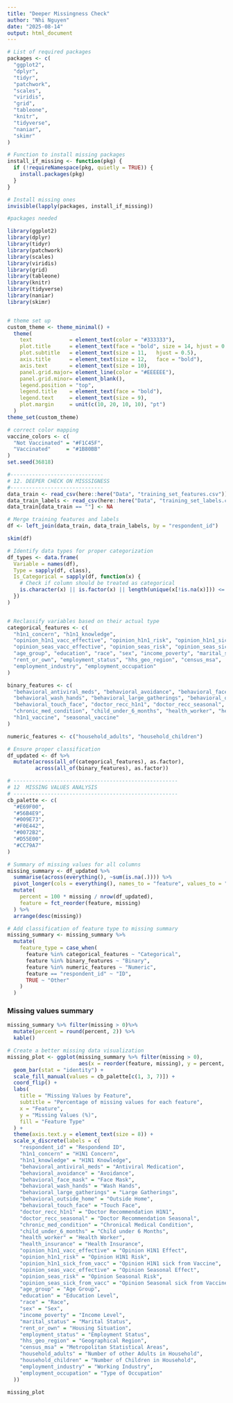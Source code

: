 ```yaml
---
title: "Deeper Missingness Check"
author: "Nhi Nguyen"
date: "2025-08-14"
output: html_document
---
```


```r
# List of required packages
packages <- c(
  "ggplot2",
  "dplyr",
  "tidyr",
  "patchwork",
  "scales",
  "viridis",
  "grid",
  "tableone",
  "knitr",
  "tidyverse",
  "naniar",
  "skimr" 
)

# Function to install missing packages
install_if_missing <- function(pkg) {
  if (!requireNamespace(pkg, quietly = TRUE)) {
    install.packages(pkg)
  }
}

# Install missing ones
invisible(lapply(packages, install_if_missing))

#packages needed

library(ggplot2)
library(dplyr)
library(tidyr)
library(patchwork)
library(scales)
library(viridis)
library(grid)   
library(tableone)
library(knitr)
library(tidyverse) 
library(naniar)
library(skimr) 


# theme set up 
custom_theme <- theme_minimal() +
  theme(
    text            = element_text(color = "#333333"),
    plot.title      = element_text(face = "bold", size = 14, hjust = 0.5),
    plot.subtitle   = element_text(size = 11,   hjust = 0.5),
    axis.title      = element_text(size = 12,   face = "bold"),
    axis.text       = element_text(size = 10),
    panel.grid.major= element_line(color = "#EEEEEE"),
    panel.grid.minor= element_blank(),
    legend.position = "top",
    legend.title    = element_text(face = "bold"),
    legend.text     = element_text(size = 9),
    plot.margin     = unit(c(10, 20, 10, 10), "pt")
  )
theme_set(custom_theme)

# correct color mapping
vaccine_colors <- c(
  "Not Vaccinated" = "#F1C45F",
  "Vaccinated"     = "#1B80BB"
)
set.seed(36818)

```



```r
#------------------------------
# 12. DEEPER CHECK ON MISSSIGNESS
#------------------------------
data_train <- read_csv(here::here("Data", "training_set_features.csv"))
data_train_labels <- read_csv(here::here("Data", "training_set_labels.csv"))
data_train[data_train == ""] <- NA

# Merge training features and labels
df <- left_join(data_train, data_train_labels, by = "respondent_id")
```

```r
skim(df)

```


```r
# Identify data types for proper categorization
df_types <- data.frame(
  Variable = names(df),
  Type = sapply(df, class),
  Is_Categorical = sapply(df, function(x) {
    # Check if column should be treated as categorical
    is.character(x) || is.factor(x) || length(unique(x[!is.na(x)])) <= 10
  })
)


# Reclassify variables based on their actual type 
categorical_features <- c(
  "h1n1_concern", "h1n1_knowledge", 
  "opinion_h1n1_vacc_effective", "opinion_h1n1_risk", "opinion_h1n1_sick_from_vacc",
  "opinion_seas_vacc_effective", "opinion_seas_risk", "opinion_seas_sick_from_vacc",
  "age_group", "education", "race", "sex", "income_poverty", "marital_status", 
  "rent_or_own", "employment_status", "hhs_geo_region", "census_msa",
  "employment_industry", "employment_occupation"
)

binary_features <- c(
  "behavioral_antiviral_meds", "behavioral_avoidance", "behavioral_face_mask",
  "behavioral_wash_hands", "behavioral_large_gatherings", "behavioral_outside_home",
  "behavioral_touch_face", "doctor_recc_h1n1", "doctor_recc_seasonal",
  "chronic_med_condition", "child_under_6_months", "health_worker", "health_insurance",
  "h1n1_vaccine", "seasonal_vaccine"
)

numeric_features <- c("household_adults", "household_children")

# Ensure proper classification
df_updated <- df %>%
  mutate(across(all_of(categorical_features), as.factor),
         across(all_of(binary_features), as.factor))
```






```r
# -----------------------------------------------------
# 12  MISSING VALUES ANALYSIS
# -----------------------------------------------------
cb_palette <- c(
  "#E69F00",  
  "#56B4E9",  
  "#009E73",  
  "#F0E442",  
  "#0072B2",  
  "#D55E00",  
  "#CC79A7"   
)

# Summary of missing values for all columns
missing_summary <- df_updated %>%
  summarise(across(everything(), ~sum(is.na(.)))) %>%
  pivot_longer(cols = everything(), names_to = "feature", values_to = "missing") %>%
  mutate(
    percent = 100 * missing / nrow(df_updated),
    feature = fct_reorder(feature, missing)
  ) %>%
  arrange(desc(missing))

# Add classification of feature type to missing summary
missing_summary <- missing_summary %>%
  mutate(
    feature_type = case_when(
      feature %in% categorical_features ~ "Categorical",
      feature %in% binary_features ~ "Binary",
      feature %in% numeric_features ~ "Numeric",
      feature == "respondent_id" ~ "ID",
      TRUE ~ "Other"
    )
  )
```

### Missing values summary
```r
missing_summary %>% filter(missing > 0)%>%
  mutate(percent = round(percent, 2)) %>%
  kable()

```



```r
# Create a better missing data visualization
missing_plot <- ggplot(missing_summary %>% filter(missing > 0), 
                       aes(x = reorder(feature, missing), y = percent, fill = feature_type)) +
  geom_bar(stat = "identity") +
  scale_fill_manual(values = cb_palette[c(1, 3, 7)]) +
  coord_flip() +
  labs(
    title = "Missing Values by Feature",
    subtitle = "Percentage of missing values for each feature",
    x = "Feature",
    y = "Missing Values (%)",
    fill = "Feature Type"
  ) +
  theme(axis.text.y = element_text(size = 8)) +
  scale_x_discrete(labels = c(
    "respondent_id" = "Respondend ID",
    "h1n1_concern" = "H1N1 Concern",
    "h1n1_knowledge" = "H1N1 Knowledge",
    "behavioral_antiviral_meds" = "Antiviral Medication",
    "behavioral_avoidance" = "Avoidance",
    "behavioral_face_mask" = "Face Mask",
    "behavioral_wash_hands" = "Wash Hands",
    "behavioral_large_gatherings" = "Large Gatherings",
    "behavioral_outside_home" = "Outside Home",
    "behavioral_touch_face" = "Touch Face",
    "doctor_recc_h1n1" = "Doctor Recommendation H1N1",
    "doctor_recc_seasonal" = "Doctor Recommendation Seasonal",
    "chronic_med_condition" = "Chronical Medical Condition",
    "child_under_6_months" = "Child under 6 Months",
    "health_worker" = "Health Worker",
    "health_insurance" = "Health Insurance",
    "opinion_h1n1_vacc_effective" = "Opinion H1N1 Effect",
    "opinion_h1n1_risk" = "Opinion H1N1 Risk",
    "opinion_h1n1_sick_from_vacc" = "Opinion H1N1 sick from Vaccine",
    "opinion_seas_vacc_effective" = "Opinion Seasonal Effect",
    "opinion_seas_risk" = "Opinion Seasonal Risk",
    "opinion_seas_sick_from_vacc" = "Opinion Seasonal sick from Vaccine",
    "age_group" = "Age Group",
    "education" = "Education Level",
    "race" = "Race",
    "sex" = "Sex",
    "income_poverty" = "Income Level",
    "marital_status" = "Marital Status",
    "rent_or_own" = "Housing Situation",
    "employment_status" = "Employment Status",
    "hhs_geo_region" = "Geographical Region",
    "census_msa" = "Metropolitan Statistical Areas",
    "household_adults" = "Number of other Adults in Household",
    "household_children" = "Number of Children in Household",
    "employment_industry" = "Working Industry",
    "employment_occupation" = "Type of Occupation"
  ))

missing_plot
```



